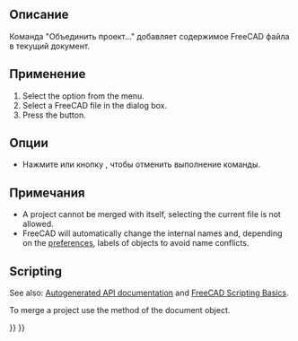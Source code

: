 <languages/>

{{Docnav/ru
|[[Std_Export/ru|Команда "Экспортировать..."]]
|[[Std_ProjectInfo/ru|Команда "Информация о проекте..."]]
|[[Std_File_Menu/ru|Меню "Файл"]]
|IconL=Std_Export.svg
|IconR=Std_ProjectInfo.svg
|IconC=Freecad.svg
}}

<div class="mw-translate-fuzzy">
<!--Empty=1 to suppress icon-->
{{GuiCommand/ru
|Name=Std MergeProjects
|Name/ru=Std MergeProjects
|MenuLocation=Файл → Объединить проект 
|Workbenches=All
}}
</div>

<span id="Description"></span>
==Описание==

Команда "Объединить проект..." добавляет содержимое FreeCAD файла в текущий документ.

<span id="Usage"></span>
==Применение==

# Select the {{MenuCommand|File → [[Image:Std_MergeProjects.svg|16px]] Merge Document}} option from the menu.
# Select a FreeCAD file in the dialog box.
# Press the {{Button|Open}} button.

<span id="Options"></span>
==Опции==

* Нажмите {{KEY|Esc}} или кнопку {{Button|Отмена}}, чтобы отменить выполнение команды.

<span id="Notes"></span>
==Примечания==

* A project cannot be merged with itself, selecting the current file is not allowed.
* FreeCAD will automatically change the internal names and, depending on the [[Preferences_Editor#Document|preferences]], labels of objects to avoid name conflicts.

==Scripting==

See also: [https://freecad.github.io/SourceDoc/ Autogenerated API documentation] and [[FreeCAD_Scripting_Basics|FreeCAD Scripting Basics]].

To merge a project use the {{Incode|mergeProject}} method of the document object.

{{Code|code=
import FreeCAD

FreeCAD.ActiveDocument.mergeProject("Path_to_FCStd_project_file")
}}


{{Docnav/ru
|[[Std_Export/ru|Команда "Экспортировать..."]]
|[[Std_ProjectInfo/ru|Команда "Информация о проекте..."]]
|[[Std_File_Menu/ru|Меню "Файл"]]
|IconL=Std_Export.svg
|IconR=Std_ProjectInfo.svg
|IconC=Freecad.svg
}}

{{Std_Base_navi{{#translation:}}}}
{{Userdocnavi{{#translation:}}}}